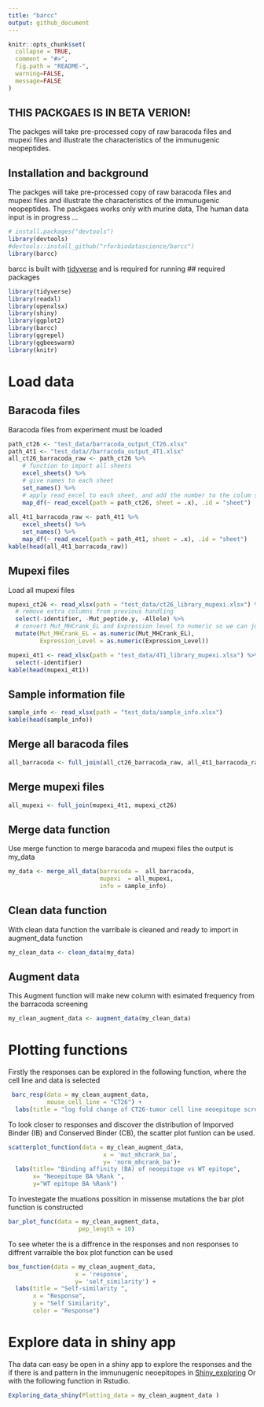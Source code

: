 ```yaml
---
title: "barcc"
output: github_document
---
```


<!-- README.md is generated from the README.Rmd file. Edit that file for updates -->

```r
knitr::opts_chunk$set(
  collapse = TRUE,
  comment = "#>",
  fig.path = "README-",
  warning=FALSE,
  message=FALSE
)
```

## THIS PACKGAES IS IN BETA VERION!

The packges will take pre-processed copy of raw baracoda files and mupexi files and illustrate the characteristics of the immunugenic neopeptides. 

## Installation and background

The packges will take pre-processed copy of raw baracoda files and mupexi files and illustrate the characteristics of the immunugenic neopeptides. 
The packgaes works only with murine data, The human data input is in progress ... 

```r
# install.packages("devtools")
library(devtools)
#devtools::install_github("rforbiodatascience/barcc")
library(barcc)
```
barcc is built with [tidyverse](https://github.com/tidyverse/tidyverse)  and is required for running 
## required packages 
```r
library(tidyverse)
library(readxl)
library(openxlsx)
library(shiny)
library(ggplot2)
library(barcc)
library(ggrepel)
library(ggbeeswarm)
library(knitr)
```

# Load data

## Baracoda files
Baracoda files from experiment must be loaded 
```r
path_ct26 <- "test_data/barracoda_output_CT26.xlsx"
path_4t1 <- "test_data//barracoda_output_4T1.xlsx"
all_ct26_barracoda_raw <- path_ct26 %>% 
    # function to import all sheets
    excel_sheets() %>% 
    # give names to each sheet
    set_names() %>% 
    # apply read_excel to each sheet, and add the number to the colum sheet
    map_df(~ read_excel(path = path_ct26, sheet = .x), .id = "sheet") 
  
all_4t1_barracoda_raw <- path_4t1 %>% 
    excel_sheets() %>% 
    set_names() %>% 
    map_df(~ read_excel(path = path_4t1, sheet = .x), .id = "sheet")
kable(head(all_4t1_barracoda_raw))

```

## Mupexi files 
Load all mupexi files 
```r
mupexi_ct26 <- read_xlsx(path = "test_data/ct26_library_mupexi.xlsx") %>% 
  # remove extra columns from previous handling
  select(-identifier, -Mut_peptide.y, -Allele) %>% 
  # convert Mut_MHCrank_EL and Expression level to numeric so we can join both files
  mutate(Mut_MHCrank_EL = as.numeric(Mut_MHCrank_EL),
         Expression_Level = as.numeric(Expression_Level))

mupexi_4t1 <- read_xlsx(path = "test_data/4T1_library_mupexi.xlsx") %>% 
  select(-identifier)
kable(head(mupexi_4t1))
```


## Sample information file 
```r
sample_info <- read_xlsx(path = "test_data/sample_info.xlsx")
kable(head(sample_info))
```


## Merge all baracoda files 

```r
all_barracoda <- full_join(all_ct26_barracoda_raw, all_4t1_barracoda_raw)
```

## Merge mupexi files 

```r
all_mupexi <- full_join(mupexi_4t1, mupexi_ct26) 
```

## Merge data function
Use merge function to merge baracoda and mupexi files the output is my_data 

```r
my_data <- merge_all_data(barracoda =  all_barracoda,
                          mupexi  = all_mupexi,
                          info = sample_info)

```

## Clean data function 
With clean data function the varribale is cleaned and ready to import in augment_data function 
```r
my_clean_data <- clean_data(my_data)
```

## Augment data 
This Augment function will make new column with esimated frequency from the barracoda screening 

```r
my_clean_augment_data <- augment_data(my_clean_data)
```

# Plotting functions 
Firstly the responses can be explored in the following function, 
where the cell line and data is selected 
```r
 barc_resp(data = my_clean_augment_data,
           mouse_cell_line = "CT26") +
  labs(title = "log fold change of CT26-tumor cell line neoepitope screen")
```

To look closer to responses and discover the distribution of Imporved Binder (IB) and Conserved Binder (CB), the scatter plot funtion can be used. 
```r
scatterplot_function(data = my_clean_augment_data,
                           x = 'mut_mhcrank_ba', 
                           y= 'norm_mhcrank_ba')+
  labs(title= "Binding affinity (BA) of neoepitope vs WT epitope",
       x= "Neoepitope BA %Rank ",
       y="WT epitope BA %Rank")
```


To investegate the muations possition in missense mutations the bar plot function is constructed 
```r
bar_plot_func(data = my_clean_augment_data,
                    pep_length = 10)
```


To see wheter the is a diffrence in the responses and non responses to diffrent varraible the box plot function can be used 
```r
box_function(data = my_clean_augment_data, 
                   x = 'response',
                   y= 'self_similarity') +
  labs(title = "Self-similarity ", 
       x = "Response", 
       y = "Self Similarity",
       color = "Response")
```

# Explore data in shiny app 
Tha data can easy be open in a shiny app to explore the responses and the if there is and pattern in the immunugenic neoepitopes in [Shiny_exploring](https://annie-borch.shinyapps.io/exploring_data/)
Or with the following function in Rstudio.
```r
Exploring_data_shiny(Plotting_data = my_clean_augment_data )
```





